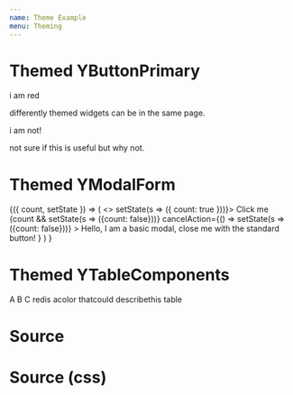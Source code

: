 ```yaml
---
name: Theme Example
menu: Theming
---
```



# Themed YButtonPrimary

<YButtonPrimary> i am red</YButtonPrimary>

differently themed widgets can be in the same page.

<UnThemedYButtonPrimary>i am not!</UnThemedYButtonPrimary>

not sure if this is useful but why not.

# Themed YModalForm

<Playground>
<State initialState={{ count: false }}>
<Observe>
{({ count, setState }) => (
	<>
		<YButtonPrimary onClick={() => setState(s => ({ count: true }))}>
		Click me
		</YButtonPrimary>
		{count &&
			<YModalForm
				title='Modal Title'
				submitAction={() => setState(s => ({count: false}))}
				cancelAction={() => setState(s => ({count: false}))}
			>
				Hello, I am a basic modal, close me with the standard button!
			</YModalForm>
		}
	</>
) }
</Observe>
</State>
</Playground>

# Themed YTableComponents
<Playground>
<YTable>
	<YThead><YTr>
		<YTh>
			A
			<YThSortIndicator />
		</YTh>
		<YTh style={{width: '80%'}}>B</YTh>
		<YTh>C<YThSortIndicator className='asc' /></YTh>
	</YTr></YThead>
	<YTbody>
		<YTr><YTd>red</YTd><YTd>is a</YTd><YTd>color</YTd></YTr>
		<YTr><YTd>that</YTd><YTd>could describe</YTd><YTd>this table</YTd></YTr>
	</YTbody>
</YTable>
</Playground>

# Source
<SourceDisplay source={source} />

# Source (css)
<SourceDisplay source={sourceCSS} />